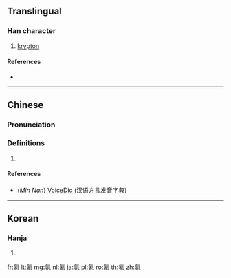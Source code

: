 ==Translingual==

===Han character===
{{Han char|rn=84|rad=气|as=07|sn=11|four=80217|canj=ONJRU|ids=⿹气克}}

# [[krypton]]

====References====
* {{Han ref|kx=0600.011|dkj=17067|hdz=32012.020|uh=6C2A|ud=27690|bh=D5DF|bd=54751}}

----

==Chinese==
{{zh-forms}}

===Pronunciation===
{{zh-pron
|m=kè
|c=hak1
|mn=khek
|cat=n
}}

===Definitions===
{{zh-hanzi}}

# {{rfdef|zh}}

====References====
* (''Min Nan'') [http://cn.voicedic.com VoiceDic (汉语方言发音字典)]

----

==Korean==

===Hanja===
{{ko-hanja|hangeul=극|eumhun=|rv=geuk|mr=kŭk|y=kuk}}

# {{defn|lang=ko|sort=气07}}

[[fr:氪]]
[[lt:氪]]
[[mg:氪]]
[[nl:氪]]
[[ja:氪]]
[[pl:氪]]
[[ro:氪]]
[[th:氪]]
[[zh:氪]]